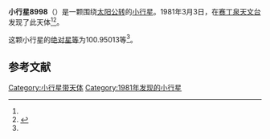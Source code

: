 {{Infobox planet
| bgcolour = #FFFFC0
| name = 8998 Matthewizawa
| symbol = 
| image = 
| caption = 
| discovery = yes
| discovery_ref = 
| discoverer = {{le|舒爾特·巴斯|Schelte J. Bus}}
| discovery_site = [[赛丁泉天文台|赛丁泉天文台]] 
| discovered = 1981年3月3日
| designations = yes
| mp_name = 
| named_after = 
| alt_names = 
| mp_category = [[主带小行星|主带小行星]]
| orbit_ref = <ref name="a">[http://ssd.jpl.nasa.gov/sbdb.cgi?sstr=8998 8998] {{Wayback|url=http://ssd.jpl.nasa.gov/sbdb.cgi?sstr=8998 |date=20110609195523 }}，小行星數據庫瀏覽器（JPL Small-Body Database Browser）－[[美国国家航空航天局|美国国家航空航天局]]喷气推进实验室</ref>
| epoch = 2456400.5 (2013年4月18日更新)
| aphelion = {{convert|3.7826928|AU|km|3|abbr=on|lk=out}}
| perihelion = {{convert|2.6168980|AU|km|3|abbr=on}}
| semimajor = {{convert|3.1997954|AU|km|3|abbr=on}}
| eccentricity = 0.1821671
| period = 2090.651946 [[日|日]]<br />5.72[[儒略年|儒略年]]
| avg_speed = 
| inclination = 0.90800
| asc_node = 3.11895
| mean_anomaly = 
| arg_peri = 100.95013
| satellites = 
| physical_characteristics = yes
| dimensions = 
| mass = 
| density = 
| surface_grav = 
| escape_velocity = 
| sidereal_day = 
| axial_tilt = 
| pole_ecliptic_lat = 
| pole_ecliptic_lon = 
| albedo = 
| temperatures= 
| temp_name1 = 
| mean_temp_1 = 
| max_temp_1 = 
| temp_name2 = 
| max_temp_2 = 
| spectral_type = 
| abs_magnitude = 100.95013
}}

'''小行星8998'''（{{lang-en|Matthewizawa}}）是一颗围绕[[太阳|太阳]][[公转|公转]]的[[小行星|小行星]]。1981年3月3日，{{le|舒爾特·巴斯|Schelte J. Bus}}在[[赛丁泉天文台|赛丁泉天文台]]发现了此天体<ref name="a" /><ref>{{cite news|title=小行星列表|url=http://cfa-www.harvard.edu/iau/lists/NumberedMPs.txt|accessdate=2013-07-08|newspaper=哈佛大学|archive-date=2008-05-17|archive-url=https://web.archive.org/web/20080517010638/http://cfa-www.harvard.edu/iau/lists/NumberedMPs.txt|dead-url=no}}</ref>。

这颗小行星的[[绝对星等|绝对星等]]为100.95013等<ref name="a" />。

==参考文献==
{{reflist}}
{{Minor Planet Number|[[小行星8997|小行星8997]]|[[小行星8999|小行星8999]]}}

{{小天体}}

[[Category:小行星带天体|Category:小行星带天体]]
[[Category:1981年发现的小行星|Category:1981年发现的小行星]]

{{asteroid-stub}}